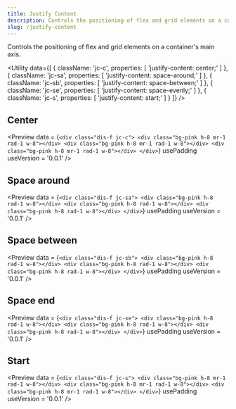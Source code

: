 ```yaml
---
title: Justify Content
description: Controls the positioning of flex and grid elements on a container's main axis.
slug: /justify-content
---
```



Controls the positioning of flex and grid elements on a container's main axis.

<Utility
  data={[
    {
      className: 'jc-c',
      properties: [
        'justify-content: center;'
      ]
    },
    {
      className: 'jc-sa',
      properties: [
        'justify-content: space-around;'
      ]
    },
    {
      className: 'jc-sb',
      properties: [
        'justify-content: space-between;'
      ]
    },
    {
      className: 'jc-se',
      properties: [
        'justify-content: space-evenly;'
      ]
    },
    {
      className: 'jc-s',
      properties: [
        'justify-content: start;'
      ]
    }
  ]}
/>

## Center

<Preview
  data = {`<div class="dis-f jc-c">
      <div class="bg-pink h-8 mr-1 rad-1 w-8"></div>
      <div class="bg-pink h-8 mr-1 rad-1 w-8"></div>
      <div class="bg-pink h-8 mr-1 rad-1 w-8"></div>
    </div>`}
  usePadding
  useVersion = '0.0.1'
/>

## Space around

<Preview
  data = {`<div class="dis-f jc-sa">
      <div class="bg-pink h-8 rad-1 w-8"></div>
      <div class="bg-pink h-8 rad-1 w-8"></div>
      <div class="bg-pink h-8 rad-1 w-8"></div>
    </div>`}
  usePadding
  useVersion = '0.0.1'
/>

## Space between

<Preview
  data = {`<div class="dis-f jc-sb">
      <div class="bg-pink h-8 rad-1 w-8"></div>
      <div class="bg-pink h-8 rad-1 w-8"></div>
      <div class="bg-pink h-8 rad-1 w-8"></div>
    </div>`}
  usePadding
  useVersion = '0.0.1'
/>

## Space end

<Preview
  data = {`<div class="dis-f jc-se">
      <div class="bg-pink h-8 rad-1 w-8"></div>
      <div class="bg-pink h-8 rad-1 w-8"></div>
      <div class="bg-pink h-8 rad-1 w-8"></div>
    </div>`}
  usePadding
  useVersion = '0.0.1'
/>

## Start

<Preview
  data = {`<div class="dis-f jc-s">
      <div class="bg-pink h-8 mr-1 rad-1 w-8"></div>
      <div class="bg-pink h-8 mr-1 rad-1 w-8"></div>
      <div class="bg-pink h-8 mr-1 rad-1 w-8"></div>
    </div>`}
  usePadding
  useVersion = '0.0.1'
/>